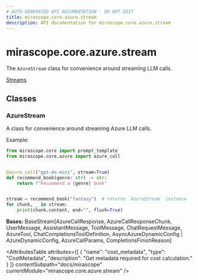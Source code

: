 ```yaml
---
# AUTO-GENERATED API DOCUMENTATION - DO NOT EDIT
title: mirascope.core.azure.stream
description: API documentation for mirascope.core.azure.stream
---
```


# mirascope.core.azure.stream

<ApiType type="Module" />

The `AzureStream` class for convenience around streaming LLM calls.

<Info title="Usage">

[Streams](/docs/mirascope/learn/streams)

</Info>

## Classes

### AzureStream

<ApiType type="Class" />

A class for convenience around streaming Azure LLM calls.

Example:

```python
from mirascope.core import prompt_template
from mirascope.core.azure import azure_call


@azure_call("gpt-4o-mini", stream=True)
def recommend_book(genre: str) -> str:
    return f"Recommend a {genre} book"


stream = recommend_book("fantasy")  # returns `AzureStream` instance
for chunk, _ in stream:
    print(chunk.content, end="", flush=True)
```

**Bases:** BaseStream[AzureCallResponse, AzureCallResponseChunk, UserMessage, AssistantMessage, ToolMessage, ChatRequestMessage, AzureTool, ChatCompletionsToolDefinition, AsyncAzureDynamicConfig | AzureDynamicConfig, AzureCallParams, CompletionsFinishReason]

<AttributesTable
  attributes={[
  {
    "name": "cost_metadata",
    "type": "CostMetadata",
    "description": "Get metadata required for cost calculation."
  }
]}
  contentSubpath="docs/mirascope"
  currentModule="mirascope.core.azure.stream"
/>



